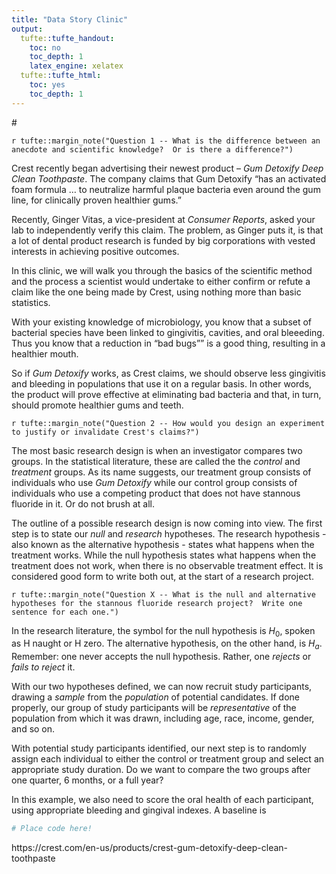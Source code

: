 ---
title: "Data Story Clinic"
output:
  tufte::tufte_handout:
    toc: no
    toc_depth: 1
    latex_engine: xelatex
  tufte::tufte_html:
    toc: yes
    toc_depth: 1
---

#\textcolor{blue}{Statistics and the Logic of Discovery}  

`r tufte::margin_note("Question 1 -- What is the difference between an anecdote and scientific knowledge?  Or is there a difference?")`

Crest recently began advertising their newest product -- *Gum Detoxify Deep Clean Toothpaste*.  The company claims that Gum Detoxify "has an activated foam formula ... to neutralize harmful plaque bacteria even around the gum line, for clinically proven healthier gums."

Recently, Ginger Vitas, a vice-president at *Consumer Reports*, asked your lab to independently verify this claim.  The problem, as Ginger puts it, is that a lot of dental product research is funded by big corporations with vested interests in achieving positive outcomes.

In this clinic, we will walk you through the basics of the scientific method and the process a scientist would undertake to either confirm or refute a claim like the one being made by Crest, using nothing more than basic statistics.

With your existing knowledge of microbiology, you know that a subset of bacterial species have been linked to gingivitis, cavities, and oral bleeeding.  Thus you know that a reduction in "bad bugs"" is a good thing, resulting in a healthier mouth.  

So if *Gum Detoxify* works, as Crest claims, we should observe less gingivitis and bleeding in populations that use it on a regular basis.  In other words, the product will prove effective at eliminating bad bacteria and that, in turn, should promote healthier gums and teeth.

`r tufte::margin_note("Question 2 -- How would you design an experiment to justify or invalidate Crest's claims?")`

The most basic research design is when an investigator compares two groups.  In the statistical literature, these are called the the *control* and *treatment* groups.  As its name suggests, our treatment group consists of individuals who use *Gum Detoxify* while our control group consists of individuals who use a competing product that does not have stannous fluoride in it.  Or do not brush at all.

The outline of a possible research design is now coming into view.  The first step is to state our *null* and *research* hypotheses.  The research hypothesis - also known as the alternative hypothesis - states what happens when the treatment works.  While the null hypothesis states what happens when the treatment does not work, when there is no observable treatment effect.  It is considered good form to write both out, at the start of a research project.

`r tufte::margin_note("Question X -- What is the null and alternative hypotheses for the stannous fluoride research project?  Write one sentence for each one.")`

In the research literature, the symbol for the null hypothesis is $H_{0}$, spoken as H naught or H zero.  The alternative hypothesis, on the other hand, is $H_{a}$.  Remember: one never accepts the null hypothesis.  Rather, one *rejects* or *fails to reject* it.

With our two hypotheses defined, we can now recruit study participants, drawing a *sample* from the *population* of potential candidates.  If done properly, our group of study participants will be *representative* of the population from which it was drawn, including age, race, income, gender, and so on.

With potential study participants identified, our next step is to randomly assign each individual to either the control or treatment group and select an appropriate study duration.  Do we want to compare the two groups after one quarter, 6 months, or a full year?

In this example, we also need to score the oral health of each participant, using appropriate bleeding and gingival indexes.  A baseline is 


```{r fig.width = 5, fig.height = 5}

# Place code here!

```

https://crest.com/en-us/products/crest-gum-detoxify-deep-clean-toothpaste

